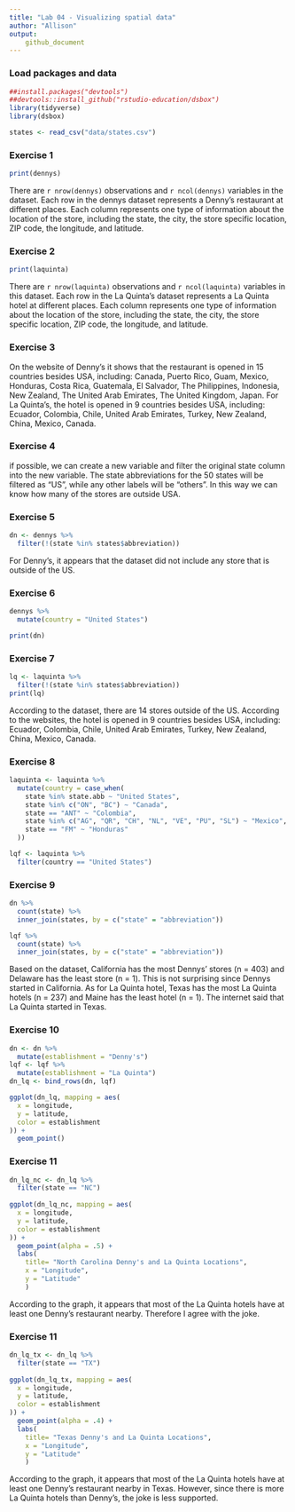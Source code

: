```yaml
---
title: "Lab 04 - Visualizing spatial data"
author: "Allison"
output: 
    github_document
---
```


### Load packages and data

```r
##install.packages("devtools")
##devtools::install_github("rstudio-education/dsbox")
library(tidyverse)
library(dsbox)
```

```r
states <- read_csv("data/states.csv")
```

### Exercise 1

```r
print(dennys)
```

There are `r nrow(dennys)` observations and `r ncol(dennys)` variables in the dataset. Each row in the dennys dataset represents a Denny's restaurant at different places. Each column represents one type of information about the location of the store, including the state, the city, the store specific location, ZIP code, the longitude, and latitude. 

### Exercise 2

```r
print(laquinta)
```

There are `r nrow(laquinta)` observations and `r ncol(laquinta)` variables in this dataset. Each row in the La Quinta's dataset represents a La Quinta hotel at different places. Each column represents one type of information about the location of the store, including the state, the city, the store specific location, ZIP code, the longitude, and latitude. 


### Exercise 3

On the website of Denny's it shows that the restaurant is opened in 15 countries besides USA, including: Canada, Puerto Rico, Guam, Mexico, Honduras, Costa Rica, Guatemala, El Salvador, The Philippines, Indonesia, New Zealand, The United Arab Emirates, The United Kingdom, Japan. For La Quinta's, the hotel is opened in 9 countries besides USA, including: Ecuador, Colombia, Chile, United Arab Emirates, Turkey, New Zealand, China, Mexico, Canada. 

### Exercise 4

if possible, we can create a new variable and filter the original state column into the new variable. The state abbreviations for the 50 states will be filtered as "US", while any other labels will be "others". In this way we can know how many of the stores are outside USA.    

### Exercise 5

```r
dn <- dennys %>% 
  filter(!(state %in% states$abbreviation))
```

For Denny's, it appears that the dataset did not include any store that is outside of the US. 

### Exercise 6

```r
dennys %>%
  mutate(country = "United States")

print(dn)
```

### Exercise 7

```r
lq <- laquinta %>% 
  filter(!(state %in% states$abbreviation))
print(lq)
```

According to the dataset, there are 14 stores outside of the US. According to the websites, the hotel is opened in 9 countries besides USA, including: Ecuador, Colombia, Chile, United Arab Emirates, Turkey, New Zealand, China, Mexico, Canada. 

### Exercise 8

```r
laquinta <- laquinta %>%
  mutate(country = case_when(
    state %in% state.abb ~ "United States",
    state %in% c("ON", "BC") ~ "Canada",
    state == "ANT" ~ "Colombia",
    state %in% c("AG", "QR", "CH", "NL", "VE", "PU", "SL") ~ "Mexico",
    state == "FM" ~ "Honduras"
  ))

lqf <- laquinta %>%
  filter(country == "United States")
```

### Exercise 9

```r
dn %>%
  count(state) %>%
  inner_join(states, by = c("state" = "abbreviation"))

lqf %>%
  count(state) %>%
  inner_join(states, by = c("state" = "abbreviation"))
```
Based on the dataset, California has the most Dennys' stores (n = 403) and Delaware has the least store (n = 1). This is not surprising since Dennys started in California.
As for La Quinta hotel, Texas has the most La Quinta hotels (n = 237) and Maine has the least hotel (n = 1). The internet said that La Quinta started in Texas. 

### Exercise 10

```r
dn <- dn %>%
  mutate(establishment = "Denny's")
lqf <- lqf %>%
  mutate(establishment = "La Quinta")
dn_lq <- bind_rows(dn, lqf)

ggplot(dn_lq, mapping = aes(
  x = longitude,
  y = latitude,
  color = establishment
)) +
  geom_point()
```

### Exercise 11

```r
dn_lq_nc <- dn_lq %>%
  filter(state == "NC")
  
ggplot(dn_lq_nc, mapping = aes(
  x = longitude,
  y = latitude,
  color = establishment
)) +
  geom_point(alpha = .5) +
  labs(
    title= "North Carolina Denny's and La Quinta Locations",
    x = "Longitude", 
    y = "Latitude"
    )
```

According to the graph, it appears that most of the La Quinta hotels have at least one Denny's restaurant nearby. Therefore I agree with the joke.

### Exercise 11

```r
dn_lq_tx <- dn_lq %>%
  filter(state == "TX")
  
ggplot(dn_lq_tx, mapping = aes(
  x = longitude,
  y = latitude,
  color = establishment
)) +
  geom_point(alpha = .4) +
  labs(
    title= "Texas Denny's and La Quinta Locations",
    x = "Longitude", 
    y = "Latitude"
    )
```

According to the graph, it appears that most of the La Quinta hotels have at least one Denny's restaurant nearby in Texas. However, since there is more La Quinta hotels than Denny's, the joke is less supported. 
